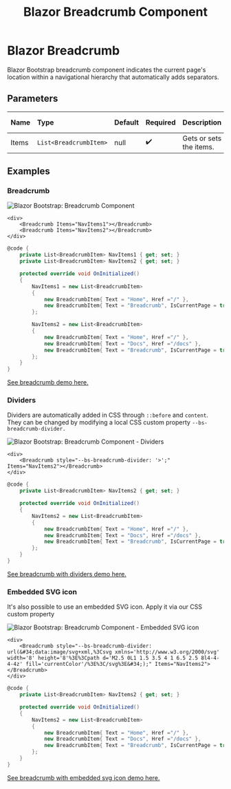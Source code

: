 ﻿---
title: Blazor Breadcrumb Component
description: Blazor Bootstrap breadcrumb component indicates the current page's location within a navigational hierarchy that automatically adds separators.
image: https://i.imgur.com/hO90HoC.jpg

sidebar_label: Breadcrumb
sidebar_position: 4
---


# Blazor Breadcrumb

Blazor Bootstrap breadcrumb component indicates the current page's location within a navigational hierarchy that automatically adds separators.

<CarbonAd />

## Parameters

| Name | Type | Default | Required | Description | Added Version |
|:--|:--|:--|:--|:--|:--|
| Items | `List<BreadcrumbItem>` | null | ✔️ | Gets or sets the items. | 1.0.0 |

## Examples

### Breadcrumb

<img src="https://i.imgur.com/hO90HoC.jpg" alt="Blazor Bootstrap: Breadcrumb Component" />

```cshtml showLineNumbers
<div>
    <Breadcrumb Items="NavItems1"></Breadcrumb>
    <Breadcrumb Items="NavItems2"></Breadcrumb>
</div>
```

```cs showLineNumbers
@code {
    private List<BreadcrumbItem> NavItems1 { get; set; }
    private List<BreadcrumbItem> NavItems2 { get; set; }

    protected override void OnInitialized()
    {
        NavItems1 = new List<BreadcrumbItem>
        {
            new BreadcrumbItem{ Text = "Home", Href ="/" },
            new BreadcrumbItem{ Text = "Breadcrumb", IsCurrentPage = true }
        };

        NavItems2 = new List<BreadcrumbItem>
        {
            new BreadcrumbItem{ Text = "Home", Href ="/" },
            new BreadcrumbItem{ Text = "Docs", Href ="/docs" },
            new BreadcrumbItem{ Text = "Breadcrumb", IsCurrentPage = true }
        };
    }
}
```
[See breadcrumb demo here.](https://demos.blazorbootstrap.com/breadcrumb#examples)

### Dividers

Dividers are automatically added in CSS through `::before` and `content`. They can be changed by modifying a local CSS custom property `--bs-breadcrumb-divider.`

<img src="https://i.imgur.com/oUqUOY1.jpg" alt="Blazor Bootstrap: Breadcrumb Component - Dividers" />

```cshtml showLineNumbers
<div>
    <Breadcrumb style="--bs-breadcrumb-divider: '>';" Items="NavItems2"></Breadcrumb>
</div>
```

```cs showLineNumbers
@code {
    private List<BreadcrumbItem> NavItems2 { get; set; }

    protected override void OnInitialized()
    {
        NavItems2 = new List<BreadcrumbItem>
        {
            new BreadcrumbItem{ Text = "Home", Href ="/" },
            new BreadcrumbItem{ Text = "Docs", Href ="/docs" },
            new BreadcrumbItem{ Text = "Breadcrumb", IsCurrentPage = true }
        };
    }
}
```
[See breadcrumb with dividers demo here.](https://demos.blazorbootstrap.com/breadcrumb#dividers)

### Embedded SVG icon

It's also possible to use an embedded SVG icon. Apply it via our CSS custom property

<img src="https://i.imgur.com/mZaXqgZ.jpg" alt="Blazor Bootstrap: Breadcrumb Component - Embedded SVG icon" />

```cshtml showLineNumbers
<div>
    <Breadcrumb style="--bs-breadcrumb-divider: url(&#34;data:image/svg+xml,%3Csvg xmlns='http://www.w3.org/2000/svg' width='8' height='8'%3E%3Cpath d='M2.5 0L1 1.5 3.5 4 1 6.5 2.5 8l4-4-4-4z' fill='currentColor'/%3E%3C/svg%3E&#34;);" Items="NavItems2"></Breadcrumb>
</div>
```

```cs showLineNumbers
@code {
    private List<BreadcrumbItem> NavItems2 { get; set; }

    protected override void OnInitialized()
    {
        NavItems2 = new List<BreadcrumbItem>
        {
            new BreadcrumbItem{ Text = "Home", Href ="/" },
            new BreadcrumbItem{ Text = "Docs", Href ="/docs" },
            new BreadcrumbItem{ Text = "Breadcrumb", IsCurrentPage = true }
        };
    }
}
```
[See breadcrumb with embedded svg icon demo here.](https://demos.blazorbootstrap.com/breadcrumb#embedded-svg-icon)